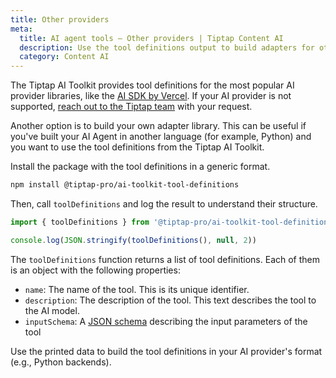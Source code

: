 ```yaml
---
title: Other providers
meta:
  title: AI agent tools — Other providers | Tiptap Content AI
  description: Use the tool definitions output to build adapters for other AI providers or languages.
  category: Content AI
---
```


The Tiptap AI Toolkit provides tool definitions for the most popular AI provider libraries, like the [AI SDK by Vercel](https://ai-sdk.dev/). If your AI provider is not supported, [reach out to the Tiptap team](mailto:humans@tiptap.dev) with your request.

Another option is to build your own adapter library. This can be useful if you've built your AI Agent in another language (for example, Python) and you want to use the tool definitions from the Tiptap AI Toolkit.

Install the package with the tool definitions in a generic format.

```bash
npm install @tiptap-pro/ai-toolkit-tool-definitions
```

Then, call `toolDefinitions` and log the result to understand their structure.

```ts
import { toolDefinitions } from '@tiptap-pro/ai-toolkit-tool-definitions'

console.log(JSON.stringify(toolDefinitions(), null, 2))
```

The `toolDefinitions` function returns a list of tool definitions. Each of them is an object with the following properties:

- `name`: The name of the tool. This is its unique identifier.
- `description`: The description of the tool. This text describes the tool to the AI model.
- `inputSchema`: A [JSON schema](https://json-schema.org/) describing the input parameters of the tool

Use the printed data to build the tool definitions in your AI provider's format (e.g., Python backends).
